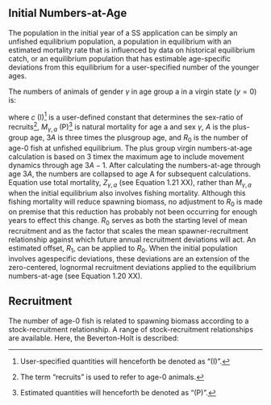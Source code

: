 ## Initial Numbers-at-Age

The population in the initial year of a SS application can be simply an unfished equilibrium population, a population in equilibrium with an estimated mortality rate that is influenced by data on historical equilibrium catch, or an equilibrium population that has estimable age-specific deviations from this equilibrium for a user-specified number of the younger ages.

The numbers of animals of gender $\gamma$ in age group a in a virgin state ($y=0$) is:

\begin{equation}
\label{eqn1}
N_{0,\gamma,a} =
\begin{cases}
cR_0e^{-aM_{\gamma,a}} & \text{for $a=0$ to $A-1$} \\
\sum_{a=A}^{3A-1}N_{0,\gamma,a} + \frac{N_{0,\gamma,3A-1}e^{-M_{\gamma,a}}}{1-e^{-M_{\gamma,a}}} & \text{for $a=A$ to $3A-1$}\\
\end{cases}
\end{equation}

where $c$ (I)[^1] is a user-defined constant that determines the sex-ratio of recruits[^2], $M_{\gamma,a}$ (P)[^3] is natural mortality for age a and sex $\gamma$, $A$ is the plus-group age, $3A$ is three times the plusgroup age, and $R_0$ is the number of age-0 fish at unfished equilibrium. The plus group virgin
numbers-at-age calculation is based on 3 timex the maximum age to include movement dynamics through age $3A-1$. After calculating the numbers-at-age through age $3A$, the numbers are collapsed to age A for subsequent calculations. Equation \ref{eqn1} use total mortality, $Z_{\gamma,a}$ (see Equation 1.21 XX), rather than $M_{\gamma,a}$ when the initial equilibrium also involves fishing mortality. Although this fishing mortality will reduce spawning biomass, no adjustment to $R_0$ is made on premise that this reduction has probably not been occurring for enough years to effect this change. $R_0$ serves as both the starting level of mean recruitment and as the factor that scales the mean spawner-recruitment relationship against which future annual recruitment deviations will act. An estimated offset, $R_1$, can be applied to $R_0$. When the initial population involves agespecific deviations, these deviations are an extension of the zero-centered, lognormal recruitment deviations applied to the equilibrium numbers-at-age (see Equation 1.20 XX).

[^1]: User-specified quantities will henceforth be denoted as "(I)". 
[^2]: The term "recruits" is used to refer to age-0 animals. 
[^3]: Estimated quantities will henceforth be denoted as "(P)".

## Recruitment

The number of age-0 fish is related to spawning biomass according to a stock-recruitment relationship. A range of stock-recruitment relationships are available. Here, the Beverton-Holt is described:

\begin{equation}
\label{eqn2}
R_y = \frac{4hR_0SB_y}{SB_0(1-h)+SB_y(5h-1)}e^{-0.5b_y\sigma_R^2+\tilde{R}_y} \;\ \tilde{R}_y \sim N(0; \sigma_R^2)
\end{equation}


